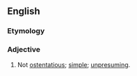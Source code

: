 ==English==

===Etymology===
{{prefix|en|un|ostentatious}}

===Adjective===
{{en-adj}}

# Not [[ostentatious]]; [[simple]]; [[unpresuming]].